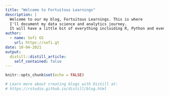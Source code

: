 ```yaml
---
title: "Welcome to Fortuitous Learnings"
description: |
  Welcome to our my blog, Fortuitous Learnings. This is where 
  I'll document my data science and analytics journey.
  It will have a little bit of everything incluiding R, Python and even Excel.
author:
  - name: Sofi GS
    url: https://sofi.gt
date: 10-04-2021
output:
  distill::distill_article:
    self_contained: false
---
```


```r
knitr::opts_chunk$set(echo = FALSE)

# Learn more about creating blogs with Distill at:
# https://rstudio.github.io/distill/blog.html

```



